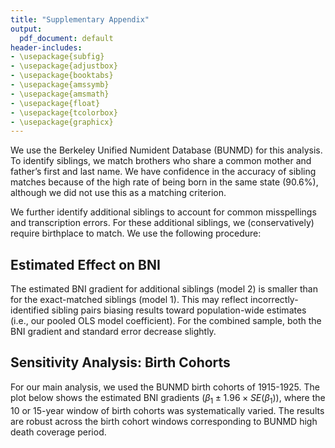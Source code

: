 ```yaml
---
title: "Supplementary Appendix"
output:
  pdf_document: default
header-includes: 
- \usepackage{subfig} 
- \usepackage{adjustbox} 
- \usepackage{booktabs}
- \usepackage{amssymb}
- \usepackage{amsmath}
- \usepackage{float}
- \usepackage{tcolorbox}
- \usepackage{graphicx}
---
```


\section{Identifying Siblings}

We use the Berkeley Unified Numident Database (BUNMD) for this analysis. To identify siblings, we match brothers who share a common mother and father's first and last name. We have confidence in the accuracy of sibling matches because of the high rate of being born in the same state (90.6\%), although we did not use this as a matching criterion. 

\begin{table}[H]
\small \center
\begin{tabular}{lllllllll}
\toprule
& \multicolumn{3}{l}{\textbf{Sibling}} & 
\multicolumn{3}{c}{\textbf{Father}} &
\multicolumn{2}{c}{\textbf{Mother}} \\
\cmidrule{1-3} \cmidrule{5-6} \cmidrule{8-9}
First (standardized) & Last & Birthplace & & First & Last & & First & Last \\
\midrule
Ernest & Cottman & Ohio & &Royal & Cottman & & Leona & Jones\\
Royal & Cottman  & Ohio & & Royal & Cottman & &Leona & Jones \\
James & Mason   & Georgia & & Jonas & Mason & &Nettie & Jackson    \\
Arthur & Mason &  Georgia & & Jonas & Mason & &Nettie & Jackson   \\
Oscar & Watson &   Louisiana & & Louis & Watson && Marinda & White   \\
Spencer & Watson & Louisiana & & Louis & Watson & &Marinda & White \\
\bottomrule
\end{tabular}
\caption{Establishing siblingship based on exact matches on parents' names. For exact matches, birthplace was not used as a matching field. }
\end{table}

We further identify additional siblings to account for common misspellings and transcription errors. For these additional siblings, we (conservatively) require birthplace to match. We use the following procedure: 

\begin{enumerate}
    \item Identify potential pairs of brother (restricted to 2) who reported the same place of birth, mother's last name, father's last name, but \textbf{different} father's first names and/or mother's first name.
    \item If both potential siblings reported the same father's first name but different mother's first names, establish as sibling pair if string distance between the two discrepant mother's first names names > 0.7 (based on the Levenshtein distance). 
    \item If both potential siblings reported the same mother's first name but different father's first names, establish as sibling pair if string distance between the two discrepant father's first names names > 0.7 (based on the Levenshtein distance). 
    \item If neither mother nor father's first name match exactly, establish as a sibling pair if both string distance between the two discrepant father's first names names and between the two discrepant mother's first names > 0.8 (based on the Levenshtein distance).
\end{enumerate}

\begin{table}[H]
\small \center
\begin{tabular}{llllllllllr}
\toprule
& \multicolumn{3}{l}{\textbf{Sibling}} & 
\multicolumn{3}{c}{\textbf{Father}} &
\multicolumn{3}{c}{\textbf{Mother}} \\
\cmidrule{1-3} \cmidrule{5-7} \cmidrule{9-10}
First (Standardized) & Last & BPL & & First* & Lev Distance & Last & & First & Last \\
\midrule
Harrison & Jones & Tennessee & & Ernest  & 0.857 &  Jones & & Carrie & Fields  \\
James & Jones & Tennessee & & Earnest    & 0.857 &  Jones & & Carrie & Fields    \\
George & Pittman & Georgia & & Deillie   & 0.714 &  Pittman & & Mattie & Henry  \\
Dwellie & Pittman & Georgia & & Dwellie  & 0.714 &  Pittman & & Mattie & Henry \\
Arthur & Mitchell & Mississippi & & Matthew & 0.875 & Mitchell & &Beatrice & Johnson \\
Jarvis & Mitchell & Mississippi & & Matthews & 0.875 & Mitchell & & Beatrice & Johnson\\
\bottomrule
\end{tabular}
\caption{Illustration of establishing sibling pairs allowing for flexibility in father's first name. The same procedure was conducted for mother's first name. A minimum Levenshtein string distance of > 0.7 was used as a threshold to establish a sibling pair. }
\end{table}

## Estimated Effect on BNI 

The estimated BNI gradient for additional siblings (model 2) is smaller than for the exact-matched siblings (model 1). This may reflect incorrectly-identified sibling pairs biasing results toward population-wide estimates (i.e., our pooled OLS model coefficient). For the combined sample, both the BNI gradient and standard error decrease slightly. 

\begin{table}[!htbp] \centering 
  \caption{} 
  \label{} 
\begin{tabular}{@{\extracolsep{5pt}}lccc} 
\\[-1.8ex]\hline 
\hline \\[-1.8ex] 
 & \multicolumn{3}{c}{\textit{Dependent variable:}} \\ 
\cline{2-4} 
\\[-1.8ex] & \multicolumn{3}{c}{death\_age} \\ 
\\[-1.8ex] & (1) & (2) & (3)\\ 
\\[-1.8ex] & bni.exact.sibs & bni.add.sibs & bni.all.sibs\\ 
\hline \\[-1.8ex] 
 bni\_std & $-$0.582$^{**}$ & $-$0.385 & $-$0.544$^{**}$ \\ 
  & (0.286) & (0.639) & (0.261) \\ 
  & & & \\ 
\hline \\[-1.8ex] 
Observations & 24,278 & 4,894 & 29,155 \\ 
R$^{2}$ & 0.595 & 0.618 & 0.598 \\ 
Adjusted R$^{2}$ & 0.214 & 0.232 & 0.217 \\ 
Residual Std. Error & 4.879 (df = 12519) & 4.867 (df = 2435) & 4.878 (df = 14954) \\ 
\hline 
\hline \\[-1.8ex] 
\textit{Note:}  & \multicolumn{3}{r}{$^{*}$p$<$0.1; $^{**}$p$<$0.05; $^{***}$p$<$0.01} \\ 
\end{tabular} 
\caption{Models include FEs dummies for birth year, birth order, and family.}
\end{table} 

\newpage 

## Sensitivity Analysis: Birth Cohorts

For our main analysis, we used the BUNMD birth cohorts of 1915-1925. The plot below shows the estimated BNI gradients ($\beta_1 \pm 1.96 \times SE(\beta_1)$), where the 10 or 15-year window of birth cohorts was systematically varied. The results are robust across the birth cohort windows corresponding to BUNMD high death coverage period.

\begin{center}
\includegraphics[width = 12cm]{../../figures/bcohort_sensitivity_10yr.pdf}
\end{center}

\

\begin{center}
\includegraphics[width = 12cm]{../../figures/bcohort_sensitivity_15yr.pdf}
\end{center}




